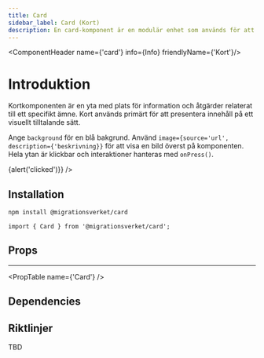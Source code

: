 ```yaml
---
title: Card
sidebar_label: Card (Kort)
description: En card-komponent är en modulär enhet som används för att presentera innehåll på ett strukturerat och visuellt tilltalande sätt.
---
```





<ComponentHeader name={'card'} info={Info} friendlyName={'Kort'}/>

# Introduktion

Kortkomponenten är en yta med plats för information och åtgärder relaterat till ett specifikt ämne. Kort används primärt för att presentera innehåll på ett visuellt tilltalande sätt. 

Ange `background` för en blå bakgrund. Använd `image={source='url', description={'beskrivning}}` för att visa en bild överst på komponenten.
Hela ytan är klickbar och interaktioner hanteras med `onPress()`.


<div
  style={{
    display: 'flex',
    flexWrap: 'wrap',
    boxSizing: 'border-box',
  }}
>
  <Card
    className={'cards-item'}
    title={'Midas guldkrona'}
    content={
      'Midas blev av vinguden Dionysos (i en annan version Silenus) erbjuden att få en fri önskan uppfylld efter att ha hjälpt honom. Midas önskade sig då att allt han vidrörde skulle förvandlas till guld.'
    }
    image={{ source: ImageUrl, description: 'Vulpes vulpes' }}
  />
  <Card
    className={'cards-item'}
    title={'Ett klickbart kort med bakgrund'}
    content={
      'Lorem ipsum dolor sit amet, consectetur adipiscing elit. Duis sollicitudin mi et turpis posuere, nec tempor nunc tincidunt. Sed quis ante quis nunc lacinia volutpat a in purus. Curabitur quis egestas mauris. Vestibulum non elit leo. '
    }
    background
    onPress={() => {alert('clicked')}}
  />
  <Card
    className={'cards-item'}
    title={'Lär dig om Flex'}
    content={
      'To vertically align individual flex items when working in the row direction, use the "align-self" property. When working with a "flex-direction" of "column", you can vertically align all items using the "justify-content" property (which works along the main axis)'
    }
  />
</div>

## Installation

```bash npm2yarn
npm install @migrationsverket/card
```

```tsx
import { Card } from '@migrationsverket/card';
```

## Props

---

<PropTable name={'Card'} />

## Dependencies

<ComponentFooter info={Info}/>


## Riktlinjer
TBD
